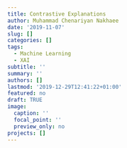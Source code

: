 ```yaml
---
title: Contrastive Explanations
author: Muhammad Chenariyan Nakhaee
date: '2019-11-07'
slug: []
categories: []
tags:
  - Machine Learning
  - XAI
subtitle: ''
summary: ''
authors: []
lastmod: '2019-12-29T12:41:22+01:00'
featured: no
draft: TRUE
image:
  caption: ''
  focal_point: ''
  preview_only: no
projects: []
---
```

